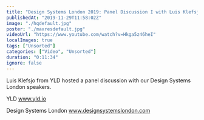 ```yaml
---
title: "Design Systems London 2019: Panel Discussion I with Luis Klefsjo"
publishedAt: "2019-11-29T11:58:02Z"
image: "./hqdefault.jpg"
poster: "./maxresdefault.jpg"
videoUrl: "https://www.youtube.com/watch?v=Hkga5z46heI"
localImages: true
tags: ["Unsorted"]
categories: ["Video", "Unsorted"]
duration: "0:11:34"
ignore: false
---
```


Luis Klefsjo from YLD hosted a panel discussion with our Design Systems London speakers.

YLD
www.yld.io

Design Systems London
www.designsystemslondon.com
